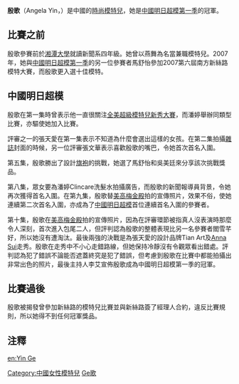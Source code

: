 {{Infobox Model
| name          = 殷歌<br>Angela, Yin Ge
| image         = 
| imagesize     =  
| caption       = 
| birthname     = 殷歌
| nationality   = {{PRC}}
| birthdate     = {{birth date  and age|mf=yes|1987|3|22}}
| location      = {{CHN-1949}}[[湖南省|湖南省]][[長沙市|長沙市]] 
| deathdate     = 
| deathplace    = 
| height        = {{Height|m=1.75}}
| weight        = {{Weight|kg=51}}
| haircolor     = 黑色
| eyecolor      = 棕色
| measurements  = 85cm-63cm-90cm
| dress size    = 
| shoesize      = 
| agency        = Next Models
| alias(es)     = 燕舞
| spouse        = 
| homepage      = 
}}
'''殷歌'''（Angela Yin，{{bd|1987年|3月22日}}）是中國的[[模特兒|時尚模特兒]]，她是[[中國明日超模|中國明日超模]][[中國明日超模第一季|第一季]]的冠軍。

==比賽之前==
殷歌參賽前於[[湘潭大學|湘潭大學]]就讀新聞系四年級。她曾以燕舞為名當兼職模特兒。2007年，她與[[中國明日超模|中國明日超模]][[中國明日超模第一季|第一季]]的另一位參賽者馬舒怡參加2007第六屆南方新絲路模特大賽，而殷歌更入選十佳模特。

==中國明日超模==
殷歌在第一集時曾表示他一直很關注[[全美超級模特兒新秀大賽|全美超級模特兒新秀大賽]]，而潘婷舉辦同類型比賽，亦驅使她加入比賽。

評審之一的張天愛在第一集表示不知道為什麼會選出這樣的女孩。在第二集拍攝[[雜誌|雜誌]]封面的時候，另一位評審張文華表示喜歡殷歌的嘴巴，令她首次首名入圍。

第五集，殷歌勝出了設計[[旗袍|旗袍]]的挑戰，她選了馬舒怡和吳美廷來分享該次挑戰獎品。

第八集，眾女要為潘婷Clincare洗髮水拍攝廣告，而殷歌的新聞報導員背景，令她再次獲得首名入圍。在第九集，殷歌替[[美高梅金殿|美高梅金殿]]拍的宣傳照片，效果不俗，使她連續第二次首名入圍，亦成為了[[中國明日超模|中國明日超模]]首位連續首名入圍的參賽者。

第十集，殷歌在[[美高梅金殿|美高梅金殿]]拍的宣傳照片，因為在評審環節被指真人沒表演時那麼令人深刻，首次進入包尾二人，但評判認為殷歌的整體表現比另一名參賽者閻雪芊好，所以她沒有遭淘汰。最後兩強的決戰是為張天愛的設計品牌Tian Art及[[Anna_Sui|Anna Sui]]走秀。殷歌在走秀中不小心走錯路線，但她保持冷靜沒有令觀眾看出錯處。評判認為犯了錯誤不論能否遮蓋終究是犯了錯誤，但考慮到殷歌在比賽中都能拍攝出非常出色的照片，最後主持人李艾宣佈殷歌成為中國明日超模第一季的冠軍。

==比賽過後==
殷歌被揭發曾參加新絲路的模特兒比賽並與新絲路簽了經理人合約，違反比賽規則，所以她得不到任何冠軍獎品。

==注釋==
{{start box}}
{{s-before|沒有}}
{{s-title|中國明日超模<br>冠軍<br>[[中國明日超模第一季|第一季]]}}
{{s-after|孟瑤}}
{{end box}}

{{China's Next Top Model}}
{{DEFAULTSORT:Yin Ge}}

[[Category:中國女性模特兒|Category:中國女性模特兒]]
[[Category:殷姓|Ge歌]]

[[en:Yin_Ge|en:Yin Ge]]